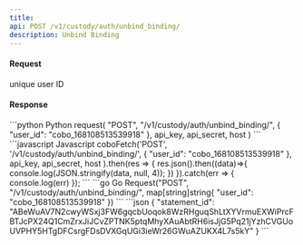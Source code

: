 ```yaml
---
title: 
api: POST /v1/custody/auth/unbind_binding/ 
description: Unbind Binding 
---
```

#### Request 

<ParamField body="user_id" type="String" required>unique user ID</ParamField> 

#### Response 

<RequestExample>
```python Python
request(
    "POST",
    "/v1/custody/auth/unbind_binding/",
    {
        "user_id": "cobo_168108513539918"
    },
    api_key, api_secret, host
)
```
```javascript Javascript
coboFetch('POST', '/v1/custody/auth/unbind_binding/',
        {
            "user_id": "cobo_168108513539918"
        },
        api_key, api_secret, host
    ).then(res => {
        res.json().then((data)=>{
            console.log(JSON.stringify(data, null, 4));
        })
    }).catch(err => {
        console.log(err)
    });
```
```go Go
Request("POST", "/v1/custody/auth/unbind_binding/", map[string]string{
    "user_id": "cobo_168108513539918"
})
```
</RequestExample>

<ResponseExample>
```json
{
  "statement_id": "ABeWuAV7N2cwyWSxj3FW6gqcbUoqok8WzRHguqShLtXYVrmuEXWiPrcFBTJcPX24Q1CmZrxJiJCvZPTNK5ptqMhyXAuAbtRH6isJjG5Pq21jYzhCVGUoUVPHY5HTgDFCsrgFDsDVXGqUGi3ieWr26GWuAZUKX4L7s5kY"
}
```
</ResponseExample>
